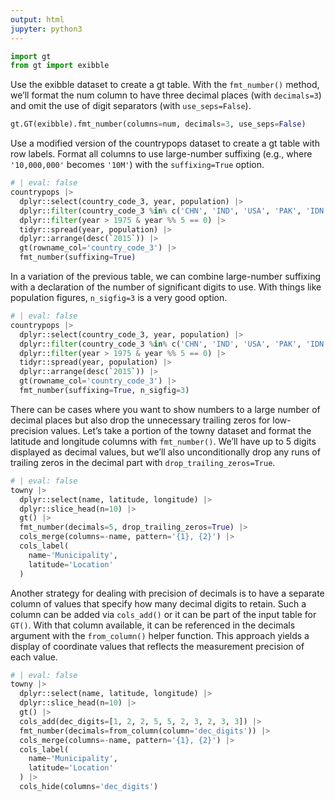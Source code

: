 ```yaml
---
output: html
jupyter: python3
---
```


```python
import gt
from gt import exibble
```

Use the exibble dataset to create a gt table. With the `fmt_number()` method, we'll format the num column to have three decimal places (with `decimals=3`) and omit the use of digit separators (with `use_seps=False`).

```python
gt.GT(exibble).fmt_number(columns=num, decimals=3, use_seps=False)
```

Use a modified version of the countrypops dataset to create a gt table with row labels. Format all columns to use large-number suffixing (e.g., where `'10,000,000'` becomes `'10M'`) with the `suffixing=True` option.

```python
# | eval: false
countrypops |>
  dplyr::select(country_code_3, year, population) |>
  dplyr::filter(country_code_3 %in% c('CHN', 'IND', 'USA', 'PAK', 'IDN')) |>
  dplyr::filter(year > 1975 & year %% 5 == 0) |>
  tidyr::spread(year, population) |>
  dplyr::arrange(desc(`2015`)) |>
  gt(rowname_col='country_code_3') |>
  fmt_number(suffixing=True)
```

In a variation of the previous table, we can combine large-number suffixing with a declaration of the number of significant digits to use. With things like population figures, `n_sigfig=3` is a very good option.

```python
# | eval: false
countrypops |>
  dplyr::select(country_code_3, year, population) |>
  dplyr::filter(country_code_3 %in% c('CHN', 'IND', 'USA', 'PAK', 'IDN')) |>
  dplyr::filter(year > 1975 & year %% 5 == 0) |>
  tidyr::spread(year, population) |>
  dplyr::arrange(desc(`2015`)) |>
  gt(rowname_col='country_code_3') |>
  fmt_number(suffixing=True, n_sigfig=3)
```

There can be cases where you want to show numbers to a large number of decimal places but also drop the unnecessary trailing zeros for low-precision values. Let's take a portion of the towny dataset and format the latitude and longitude columns with `fmt_number()`. We'll have up to 5 digits displayed as decimal values, but we'll also unconditionally drop any runs of trailing zeros in the decimal part with `drop_trailing_zeros=True`.

```python
# | eval: false
towny |>
  dplyr::select(name, latitude, longitude) |>
  dplyr::slice_head(n=10) |>
  gt() |>
  fmt_number(decimals=5, drop_trailing_zeros=True) |>
  cols_merge(columns=-name, pattern='{1}, {2}') |>
  cols_label(
    name~'Municipality',
    latitude='Location'
  )
```

Another strategy for dealing with precision of decimals is to have a separate column of values that specify how many decimal digits to retain. Such a column can be added via `cols_add()` or it can be part of the input table for `GT()`. With that column available, it can be referenced in the decimals argument with the `from_column()` helper function. This approach yields a display of coordinate values that reflects the measurement precision of each value.

```python
# | eval: false
towny |>
  dplyr::select(name, latitude, longitude) |>
  dplyr::slice_head(n=10) |>
  gt() |>
  cols_add(dec_digits=[1, 2, 2, 5, 5, 2, 3, 2, 3, 3]) |>
  fmt_number(decimals=from_column(column='dec_digits')) |>
  cols_merge(columns=-name, pattern='{1}, {2}') |>
  cols_label(
    name~'Municipality',
    latitude='Location'
  ) |>
  cols_hide(columns='dec_digits')
```
